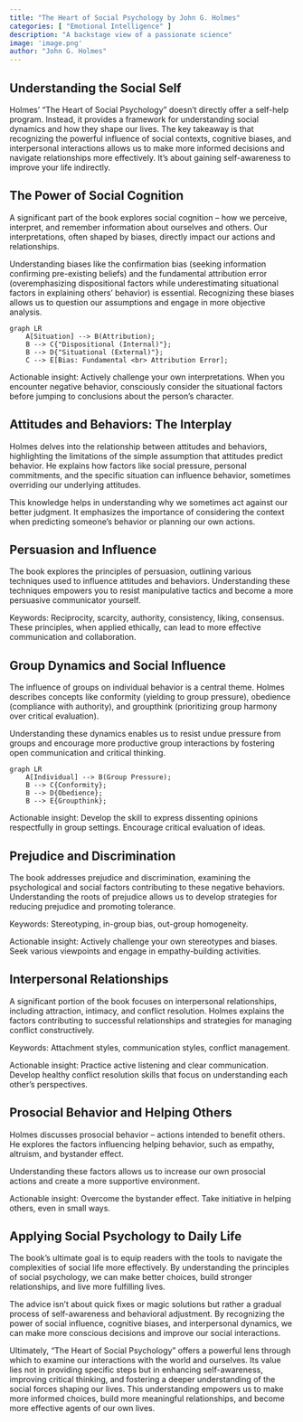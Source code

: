 ```yaml
---
title: "The Heart of Social Psychology by John G. Holmes"
categories: [ "Emotional Intelligence" ]
description: "A backstage view of a passionate science"
image: 'image.png'
author: "John G. Holmes"
---
```

## Understanding the Social Self

Holmes' "The Heart of Social Psychology" doesn't directly offer a self-help program. Instead, it provides a framework for understanding social dynamics and how they shape our lives.  The key takeaway is that recognizing the powerful influence of social contexts, cognitive biases, and interpersonal interactions allows us to make more informed decisions and navigate relationships more effectively.  It's about gaining self-awareness to improve your life indirectly.

## The Power of Social Cognition

A significant part of the book explores social cognition – how we perceive, interpret, and remember information about ourselves and others.  Our interpretations, often shaped by biases, directly impact our actions and relationships.

Understanding biases like the confirmation bias (seeking information confirming pre-existing beliefs) and the fundamental attribution error (overemphasizing dispositional factors while underestimating situational factors in explaining others' behavior) is essential. Recognizing these biases allows us to question our assumptions and engage in more objective analysis.

```mermaid
graph LR
    A[Situation] --> B(Attribution);
    B --> C{"Dispositional (Internal)"};
    B --> D{"Situational (External)"};
    C --> E[Bias: Fundamental <br> Attribution Error];
```

Actionable insight:  Actively challenge your own interpretations.  When you encounter negative behavior, consciously consider the situational factors before jumping to conclusions about the person's character.

## Attitudes and Behaviors: The Interplay

Holmes delves into the relationship between attitudes and behaviors, highlighting the limitations of the simple assumption that attitudes predict behavior. He explains how factors like social pressure, personal commitments, and the specific situation can influence behavior, sometimes overriding our underlying attitudes.

This knowledge helps in understanding why we sometimes act against our better judgment.  It emphasizes the importance of considering the context when predicting someone's behavior or planning our own actions.

## Persuasion and Influence

The book explores the principles of persuasion, outlining various techniques used to influence attitudes and behaviors.  Understanding these techniques empowers you to resist manipulative tactics and become a more persuasive communicator yourself.

Keywords:  Reciprocity, scarcity, authority, consistency, liking, consensus.  These principles, when applied ethically, can lead to more effective communication and collaboration.


## Group Dynamics and Social Influence

The influence of groups on individual behavior is a central theme.  Holmes describes concepts like conformity (yielding to group pressure), obedience (compliance with authority), and groupthink (prioritizing group harmony over critical evaluation).


Understanding these dynamics enables us to resist undue pressure from groups and encourage more productive group interactions by fostering open communication and critical thinking.

```mermaid
graph LR
    A[Individual] --> B(Group Pressure);
    B --> C{Conformity};
    B --> D{Obedience};
    B --> E{Groupthink};
```

Actionable insight:  Develop the skill to express dissenting opinions respectfully in group settings.  Encourage critical evaluation of ideas.

## Prejudice and Discrimination

The book addresses prejudice and discrimination, examining the psychological and social factors contributing to these negative behaviors.  Understanding the roots of prejudice allows us to develop strategies for reducing prejudice and promoting tolerance.

Keywords:  Stereotyping, in-group bias, out-group homogeneity.

Actionable insight: Actively challenge your own stereotypes and biases. Seek various viewpoints and engage in empathy-building activities.

## Interpersonal Relationships

A significant portion of the book focuses on interpersonal relationships, including attraction, intimacy, and conflict resolution.  Holmes explains the factors contributing to successful relationships and strategies for managing conflict constructively.

Keywords:  Attachment styles, communication styles, conflict management.

Actionable insight:  Practice active listening and clear communication.  Develop healthy conflict resolution skills that focus on understanding each other's perspectives.

## Prosocial Behavior and Helping Others

Holmes discusses prosocial behavior – actions intended to benefit others.  He explores the factors influencing helping behavior, such as empathy, altruism, and bystander effect.


Understanding these factors allows us to increase our own prosocial actions and create a more supportive environment.

Actionable insight: Overcome the bystander effect. Take initiative in helping others, even in small ways.

## Applying Social Psychology to Daily Life

The book's ultimate goal is to equip readers with the tools to navigate the complexities of social life more effectively.  By understanding the principles of social psychology, we can make better choices, build stronger relationships, and live more fulfilling lives.


The advice isn't about quick fixes or magic solutions but rather a gradual process of self-awareness and behavioral adjustment. By recognizing the power of social influence, cognitive biases, and interpersonal dynamics, we can make more conscious decisions and improve our social interactions.

Ultimately, "The Heart of Social Psychology" offers a powerful lens through which to examine our interactions with the world and ourselves.  Its value lies not in providing specific steps but in enhancing self-awareness, improving critical thinking, and fostering a deeper understanding of the social forces shaping our lives.  This understanding empowers us to make more informed choices, build more meaningful relationships, and become more effective agents of our own lives.

